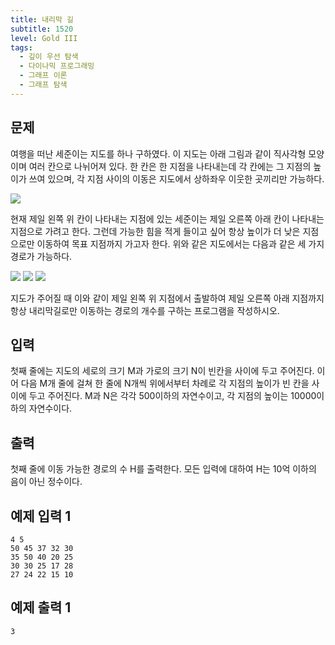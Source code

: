 ```yaml
---
title: 내리막 길
subtitle: 1520
level: Gold III
tags:
  - 깊이 우선 탐색
  - 다이나믹 프로그래밍
  - 그래프 이론
  - 그래프 탐색
---
```


## 문제

여행을 떠난 세준이는 지도를 하나 구하였다. 이 지도는 아래 그림과 같이 직사각형 모양이며 여러 칸으로 나뉘어져 있다. 한 칸은 한 지점을 나타내는데 각 칸에는 그 지점의 높이가 쓰여 있으며, 각 지점 사이의 이동은 지도에서 상하좌우 이웃한 곳끼리만 가능하다.

![](https://upload.acmicpc.net/0e11f3db-35d2-4b01-9aa0-9a39252f05be/-/preview/)

현재 제일 왼쪽 위 칸이 나타내는 지점에 있는 세준이는 제일 오른쪽 아래 칸이 나타내는 지점으로 가려고 한다. 그런데 가능한 힘을 적게 들이고 싶어 항상 높이가 더 낮은 지점으로만 이동하여 목표 지점까지 가고자 한다. 위와 같은 지도에서는 다음과 같은 세 가지 경로가 가능하다.

![](https://upload.acmicpc.net/917d0418-35db-4081-9f62-69a2cc78721e/-/preview/) ![](https://upload.acmicpc.net/1ed5b78d-a4a1-49c0-8c23-12a12e2937e1/-/preview/) ![](https://upload.acmicpc.net/e57e7ef0-cc56-4340-ba5f-b22af1789f63/-/preview/)

지도가 주어질 때 이와 같이 제일 왼쪽 위 지점에서 출발하여 제일 오른쪽 아래 지점까지 항상 내리막길로만 이동하는 경로의 개수를 구하는 프로그램을 작성하시오.

## 입력

첫째 줄에는 지도의 세로의 크기 M과 가로의 크기 N이 빈칸을 사이에 두고 주어진다. 이어 다음 M개 줄에 걸쳐 한 줄에 N개씩 위에서부터 차례로 각 지점의 높이가 빈 칸을 사이에 두고 주어진다. M과 N은 각각 500이하의 자연수이고, 각 지점의 높이는 10000이하의 자연수이다.

## 출력

첫째 줄에 이동 가능한 경로의 수 H를 출력한다. 모든 입력에 대하여 H는 10억 이하의 음이 아닌 정수이다.

## 예제 입력 1

```
4 5
50 45 37 32 30
35 50 40 20 25
30 30 25 17 28
27 24 22 15 10
```

## 예제 출력 1

```
3
```
